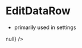 
<Meta title='EditDataRow' component={EditDataRow} />

# EditDataRow

* primarily used in settings

<NativeBaseProvider theme={Theme}>
<EditDataRow 
  label="My Label"
  value="My value"
  onPress={() => null}
  />
</NativeBaseProvider>
